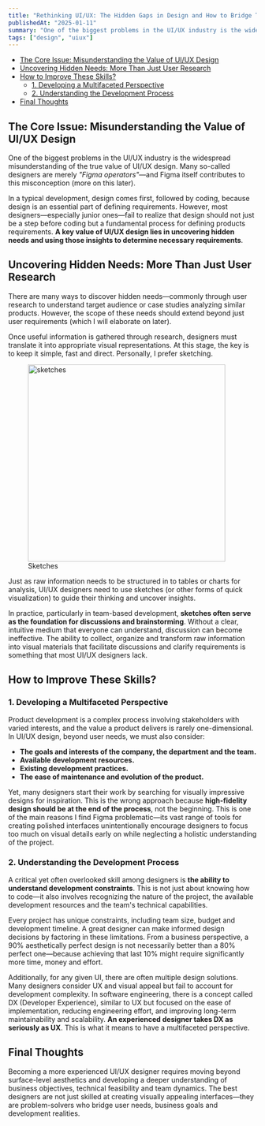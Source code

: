 ```yaml
---
title: "Rethinking UI/UX: The Hidden Gaps in Design and How to Bridge Them"
publishedAt: "2025-01-11"
summary: "One of the biggest problems in the UI/UX industry is the widespread misunderstanding of the true value of UI/UX design."
tags: ["design", "uiux"]
---
```


- [The Core Issue: Misunderstanding the Value of UI/UX Design](#the-core-issue-misunderstanding-the-value-of-uiux-design)
- [Uncovering Hidden Needs: More Than Just User Research](#uncovering-hidden-needs-more-than-just-user-research)
- [How to Improve These Skills?](#how-to-improve-these-skills)
  - [1. Developing a Multifaceted Perspective](#1-developing-a-multifaceted-perspective)
  - [2. Understanding the Development Process](#2-understanding-the-development-process)
- [Final Thoughts](#final-thoughts)

## The Core Issue: Misunderstanding the Value of UI/UX Design

One of the biggest problems in the UI/UX industry is the widespread misunderstanding of the true value of UI/UX design. Many so-called designers are merely *"Figma operators"*—and Figma itself contributes to this misconception (more on this later).

In a typical development, design comes first, followed by coding, because design is an essential part of defining requirements. However, most designers—especially junior ones—fail to realize that design should not just be a step before coding but a fundamental process for defining products requirements. **A key value of UI/UX design lies in uncovering hidden needs and using those insights to determine necessary requirements**.

## Uncovering Hidden Needs: More Than Just User Research

There are many ways to discover hidden needs—commonly through user research to understand target audience or case studies analyzing similar products. However, the scope of these needs should extend beyond just user requirements (which I will elaborate on later).

Once useful information is gathered through research, designers must translate it into appropriate visual representations. At this stage, the key is to keep it simple, fast and direct. Personally, I prefer sketching.

<figure style={{ textAlign: "center" }}>
  <img
    src="/rethinking-ui-ux/sketches.png"
    alt="sketches"
    width="400px"
    style={{ marginBottom: "8px" }}
  />
  <figcaption>Sketches</figcaption>
</figure>

Just as raw information needs to be structured in to tables or charts for analysis, UI/UX designers need to use sketches (or other forms of quick visualization) to guide their thinking and uncover insights.

In practice, particularly in team-based development, **sketches often serve as the foundation for discussions and brainstorming**. Without a clear, intuitive medium that everyone can understand, discussion can become ineffective. The ability to collect, organize and transform raw information into visual materials that facilitate discussions and clarify requirements is something that most UI/UX designers lack.

## How to Improve These Skills?

### 1. Developing a Multifaceted Perspective

Product development is a complex process involving stakeholders with varied interests, and the value a product delivers is rarely one-dimensional. In UI/UX design, beyond user needs, we must also consider:

- **The goals and interests of the company, the department and the team.**
- **Available development resources.**
- **Existing development practices.**
- **The ease of maintenance and evolution of the product.**

Yet, many designers start their work by searching for visually impressive designs for inspiration. This is the wrong approach because **high-fidelity design should be at the end of the process**, not the beginning. This is one of the main reasons I find Figma problematic—its vast range of tools for creating polished interfaces unintentionally encourage designers to focus too much on visual details early on while neglecting a holistic understanding of the project.

### 2. Understanding the Development Process

A critical yet often overlooked skill among designers is **the ability to understand development constraints**. This is not just about knowing how to code—it also involves recognizing the nature of the project, the available development resources and the team's technical capabilities.

Every project has unique constraints, including team size, budget and development timeline. A great designer can make informed design decisions by factoring in these limitations. From a business perspective, a 90% aesthetically perfect design is not necessarily better than a 80% perfect one—because achieving that last 10% might require significantly more time, money and effort.

Additionally, for any given UI, there are often multiple design solutions. Many designers consider UX and visual appeal but fail to account for development complexity. In software engineering, there is a concept called DX (Developer Experience), similar to UX but focused on the ease of implementation, reducing engineering effort, and improving long-term maintainability and scalability. **An experienced designer takes DX as seriously as UX**. This is what it means to have a multifaceted perspective.

## Final Thoughts

Becoming a more experienced UI/UX designer requires moving beyond surface-level aesthetics and developing a deeper understanding of business objectives, technical feasibility and team dynamics. The best designers are not just skilled at creating visually appealing interfaces—they are problem-solvers who bridge user needs, business goals and development realities.
